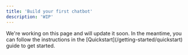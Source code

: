 ```yaml
---
title: 'Build your first chatbot'
description: 'WIP'
---
```


<Note>
  We're working on this page and will update it soon. In the meantime, you can
  follow the instructions in the [Quickstart](/getting-started/quickstart) guide
  to get started.
</Note>

